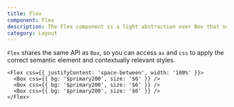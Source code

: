 ```yaml
---
title: Flex
component: Flex
description: The Flex component is a light abstraction over Box that sets its rendering context to flex
category: Layout
---
```


`Flex` shares the same API as `Box`, so you can access `as` and `css` to apply the correct semantic element and contextually relevant styles.

```tsx preview
<Flex css={{ justifyContent: 'space-between', width: '100%' }}>
  <Box css={{ bg: '$primary200', size: '$6' }} />
  <Box css={{ bg: '$primary200', size: '$6' }} />
  <Box css={{ bg: '$primary200', size: '$6' }} />
</Flex>
```
